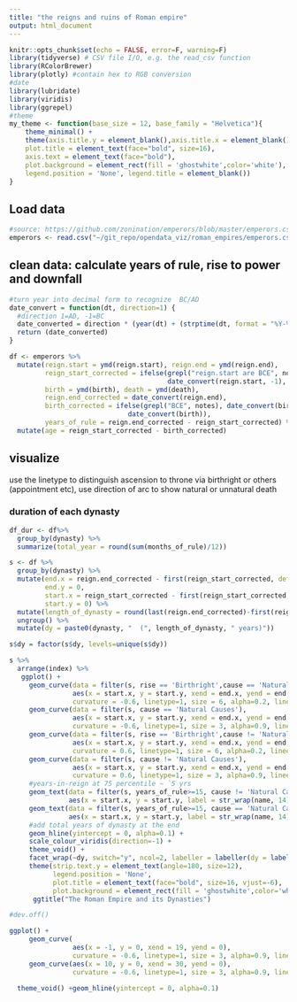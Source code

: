```yaml
---
title: "the reigns and ruins of Roman empire"
output: html_document
---
```


```r
knitr::opts_chunk$set(echo = FALSE, error=F, warning=F)
library(tidyverse) # CSV file I/O, e.g. the read_csv function
library(RColorBrewer)
library(plotly) #contain hex to RGB conversion
#date
library(lubridate)
library(viridis)
library(ggrepel)
#theme
my_theme <- function(base_size = 12, base_family = "Helvetica"){
    theme_minimal() +
    theme(axis.title.y = element_blank(),axis.title.x = element_blank(),
    plot.title = element_text(face="bold", size=16),
    axis.text = element_text(face="bold"),
    plot.background = element_rect(fill = 'ghostwhite',color='white'),
    legend.position = 'None', legend.title = element_blank())
}

```

## Load data
```r
#source: https://github.com/zonination/emperors/blob/master/emperors.csv
emperors <- read.csv("~/git_repo/opendata_viz/roman_empires/emperors.csv", stringsAsFactors=FALSE)
```

## clean data: calculate years of rule, rise to power and downfall

```r
#turn year into decimal form to recognize  BC/AD 
date_convert = function(dt, direction=1) {
  #direction 1=AD, -1=BC
  date_converted = direction * (year(dt) + (strptime(dt, format = "%Y-%m-%d")$yday + 1)/365)
  return (date_converted)
}
```

```r
df <- emperors %>%
  mutate(reign.start = ymd(reign.start), reign.end = ymd(reign.end),
         reign_start_corrected = ifelse(grepl("reign.start are BCE", notes), 
                                        date_convert(reign.start, -1), date_convert(reign.start)),
         birth = ymd(birth), death = ymd(death),
         reign.end_corrected = date_convert(reign.end),
         birth_corrected = ifelse(grepl("BCE", notes), date_convert(birth, -1),
                              date_convert(birth)),
         years_of_rule = reign.end_corrected - reign_start_corrected) %>%
  mutate(age = reign_start_corrected - birth_corrected) 

```

## visualize
use the linetype to distinguish ascension to throne via birthright or others (appointment etc), use direction of arc to show natural or unnatural death

### duration of each dynasty
```r
df_dur <- df%>% 
  group_by(dynasty) %>% 
  summarize(total_year = round(sum(months_of_rule)/12))
```


```r
s <- df %>%
  group_by(dynasty) %>%
  mutate(end.x = reign.end_corrected - first(reign_start_corrected, default = 0),
         end.y = 0,
         start.x = reign_start_corrected - first(reign_start_corrected, default = 0),
         start.y = 0) %>%
  mutate(length_of_dynasty = round(last(reign.end_corrected)-first(reign_start_corrected))) %>%
  ungroup() %>%
  mutate(dy = paste0(dynasty, "  (", length_of_dynasty, " years)"))

s$dy = factor(s$dy, levels=unique(s$dy))

s %>% 
  arrange(index) %>%
   ggplot() +
     geom_curve(data = filter(s, rise == 'Birthright',cause == 'Natural Causes'),
                aes(x = start.x, y = start.y, xend = end.x, yend = end.y, col=age),
                curvature = -0.6, linetype=1, size = 6, alpha=0.2, lineend = "round") + 
     geom_curve(data = filter(s, cause == 'Natural Causes'),
                aes(x = start.x, y = start.y, xend = end.x, yend = end.y, col=age),
                curvature = -0.6, linetype=1, size = 3, alpha=0.9, lineend = "round") + 
     geom_curve(data = filter(s, rise == 'Birthright',cause != 'Natural Causes'),
                aes(x = start.x, y = start.y, xend = end.x, yend = end.y, col=age),
                curvature = 0.6, linetype=1, size = 6, alpha=0.2, lineend = "round") + 
     geom_curve(data = filter(s, cause != 'Natural Causes'),
                aes(x = start.x, y = start.y, xend = end.x, yend = end.y, col=age),
                curvature = 0.6, linetype=1, size = 3, alpha=0.9, lineend = "round") + 
     #years-in-reign at 75 percentile ~ `5 yrs
     geom_text(data = filter(s, years_of_rule>=15, cause != 'Natural Causes'), 
               aes(x = start.x, y = start.y, label = str_wrap(name, 14), vjust = 0.5, hjust=-0.1)) +
     geom_text(data = filter(s, years_of_rule>=15, cause == 'Natural Causes'), 
               aes(x = start.x, y = start.y, label = str_wrap(name, 14), vjust = -0.5, hjust=-0.1)) +
     #add total years of dynasty at the end
     geom_hline(yintercept = 0, alpha=0.1) +
     scale_colour_viridis(direction=-1) +
     theme_void() + 
     facet_wrap(~dy, switch="y", ncol=2, labeller = labeller(dy = label_wrap_gen(width = 11))) + 
     theme(strip.text.y = element_text(angle=180, size=12), 
           legend.position = 'None',  
           plot.title = element_text(face="bold", size=16, vjust=-6), 
           plot.background = element_rect(fill = 'ghostwhite',color='white'),) +
      ggtitle("The Roman Empire and its Dynasties")

#dev.off()
```
```r
ggplot() +
     geom_curve(
                aes(x = -1, y = 0, xend = 19, yend = 0),
                curvature = -0.6, linetype=1, size = 3, alpha=0.9, lineend = "round") + 
     geom_curve(aes(x = 10, y = 0, xend = 30, yend = 0),
                curvature = -0.6, linetype=1, size = 3, alpha=0.9, lineend = "round") + 

  theme_void() +geom_hline(yintercept = 0, alpha=0.1)
```

